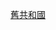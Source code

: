 {{Navbox 
|name = 星際大戰：舊共和國武士系列
|title= {{link-en|星際大戰：舊共和國武士系列|Star Wars: Knights of the Old Republic (series)}}
|state = {{{state|autocollapse}}}
|listclass = hlist
|group1= 遊戲
|list1=
*《[[星際大戰：舊共和國武士|舊共和國武士]]》 
*《[[星際大戰舊共和國武士II：西斯領主|舊共和國武士II：西斯領主]]》 
*《[[星際大戰：舊共和國|舊共和國]]》
|group2= {{le|舊共和國武士系列角色列表|List_of_Star_Wars:_Knights_of_the_Old_Republic_characters|人物}}
|list2=
*[[瑞文]] 
*[[HK-47 (星際大戰)|HK-47]]
*[[咪拉·蘇瑞克]]
|group3= 漫畫
|list3=
*《[[星際大戰：舊共和國武士 (漫畫)|舊共和國武士]]》
*《[[星際大戰：舊共和國武士 (漫畫)#和平的威脅|和平的威脅]]》
*《[[星際大戰：舊共和國武士 (漫畫)#帝國之血|帝國之血]]》 
*《[[星際大戰：舊共和國武士 (漫畫)#失落的太陽|失落的太陽]]》
|group4= 小說
|list4=
*《[[星際大戰：舊共和國武士：致命同盟|致命同盟]]》
*《[[星際大戰：舊共和國武士：受騙|受騙]]》
*《[[星際大戰：舊共和國武士：瑞文|瑞文]]》
}}<noinclude>
[[Category:星球大戰模板|舊共和國]]
</noinclude>